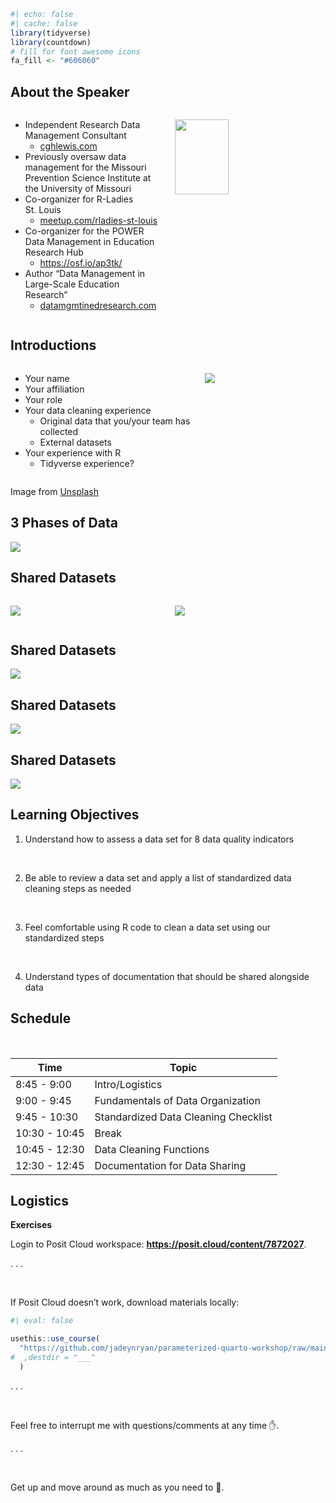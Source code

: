 
```r
#| echo: false
#| cache: false
library(tidyverse)
library(countdown)
# fill for font awesome icons
fa_fill <- "#606060"
```

## About the Speaker

::: columns
::: {.column width="50%"}

- Independent Research Data Management Consultant
   - [cghlewis.com](https://cghlewis.com/)
- Previously oversaw data management for the Missouri Prevention Science Institute at the University of Missouri
- Co-organizer for R-Ladies St. Louis
  - [meetup.com/rladies-st-louis](https://www.meetup.com/rladies-st-louis/)
- Co-organizer for the POWER Data Management in Education Research Hub
  - [https://osf.io/ap3tk/](https://osf.io/ap3tk/)
- Author "Data Management in Large-Scale Education Research"
  - [datamgmtinedresearch.com](https://datamgmtinedresearch.com/)

:::
 
::: {.column width="50%"}
![](images/book-cover.PNG){fig-align="center" width=60%}

:::
:::

## Introductions

::: columns
::: {.column width="60%"}

- Your name
- Your affiliation
- Your role
- Your data cleaning experience
  - Original data that you/your team has collected
  - External datasets
- Your experience with R
  - Tidyverse experience?

:::
 
::: {.column width="40%"}
![](images/greeting.jpg){fig-align="center"}
:::
:::

::: footer  
Image from [Unsplash](https://unsplash.com/photos/brown-and-black-short-coated-small-dog-with-white-long-coat-small-dog-on-gray-concrete-NIKl5WwL-RE)
:::  

## 3 Phases of Data

![](images/phases.PNG){fig-align="center"}
  
## Shared Datasets

:::: columns

::: {.column width="50%"}

![](images/publicdata1-1.PNG){fig-align="center"}

:::

::: {.column width="50%"}

![](images/publicdata1-2.PNG){fig-align="center"}

:::
:::

## Shared Datasets

![](images/publicdata2.PNG){fig-align="center"}

## Shared Datasets

![](images/publicdata3.PNG){fig-align="center"}

## Shared Datasets

![](images/publicdata4.PNG){fig-align="center"}


## Learning Objectives

::: incremental

1.  Understand how to assess a data set for 8 data quality indicators

<br>

2.  Be able to review a data set and apply a list of standardized data cleaning steps as needed

<br>

3.  Feel comfortable using R code to clean a data set using our standardized steps

<br>

4.  Understand types of documentation that should be shared alongside data

:::



## Schedule

<br>


| Time          | Topic           |
|---------------|--------------------|
|8:45 - 9:00  |   Intro/Logistics | 
|9:00 - 9:45 | Fundamentals of Data Organization|
|9:45 - 10:30 | Standardized Data Cleaning Checklist|
|10:30 - 10:45 | Break|
|10:45 - 12:30 | Data Cleaning Functions|
|12:30 - 12:45 | Documentation for Data Sharing|

  
## Logistics

**Exercises**

Login to Posit Cloud workspace: [**https://posit.cloud/content/7872027**](https://posit.cloud/content/7872027).

. . .

<br>

If Posit Cloud doesn't work, download materials locally:

```r
#| eval: false

usethis::use_course(
  "https://github.com/jadeynryan/parameterized-quarto-workshop/raw/main/exercises/exercises.zip"
#  ,destdir = "___"
  )
```

. . .

<br>

Feel free to interrupt me with questions/comments at any time ✋.

. . .

<br>

Get up and move around as much as you need to 🚶.
  
